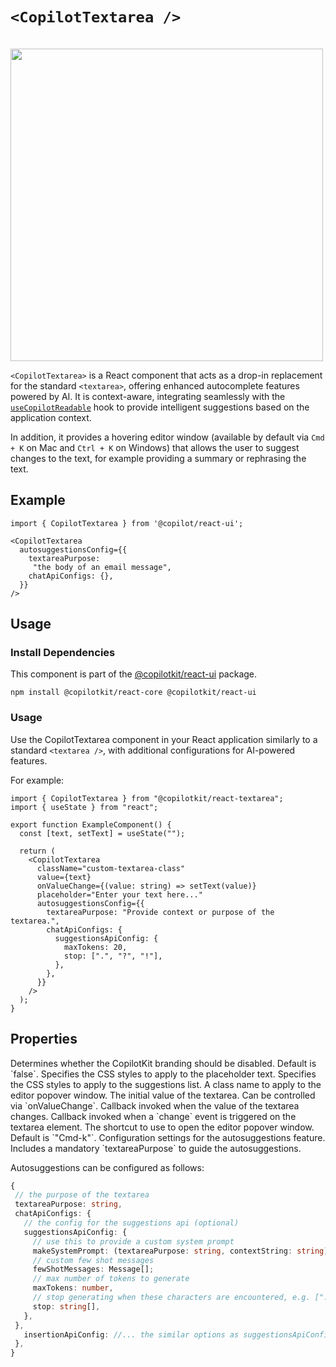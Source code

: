 



# `<CopilotTextarea />`

<br/>
<img src="/images/CopilotTextarea.gif" width="500" />
 
`<CopilotTextarea>` is a React component that acts as a drop-in replacement for the standard `<textarea>`,
 offering enhanced autocomplete features powered by AI. It is context-aware, integrating seamlessly with the
[`useCopilotReadable`](/reference/hooks/useCopilotReadable) hook to provide intelligent suggestions based on the application context.
 
In addition, it provides a hovering editor window (available by default via `Cmd + K` on Mac and `Ctrl + K` on Windows) that allows the user to
suggest changes to the text, for example providing a summary or rephrasing the text.
 
 
## Example
 
```tsx
import { CopilotTextarea } from '@copilot/react-ui';
 
<CopilotTextarea
  autosuggestionsConfig={{
    textareaPurpose:
     "the body of an email message",
    chatApiConfigs: {},
  }}
/>
```
 
## Usage
 
### Install Dependencies
 
This component is part of the [@copilotkit/react-ui](https://npmjs.com/package/@copilotkit/react-ui) package.
 
```shell npm2yarn \"@copilotkit/react-ui"\
npm install @copilotkit/react-core @copilotkit/react-ui
```
 
### Usage
 
Use the CopilotTextarea component in your React application similarly to a standard `<textarea />`,
with additional configurations for AI-powered features.
 
For example:
 
```tsx
import { CopilotTextarea } from "@copilotkit/react-textarea";
import { useState } from "react";
 
export function ExampleComponent() {
  const [text, setText] = useState("");
 
  return (
    <CopilotTextarea
      className="custom-textarea-class"
      value={text}
      onValueChange={(value: string) => setText(value)}
      placeholder="Enter your text here..."
      autosuggestionsConfig={{
        textareaPurpose: "Provide context or purpose of the textarea.",
        chatApiConfigs: {
          suggestionsApiConfig: {
            maxTokens: 20,
            stop: [".", "?", "!"],
          },
        },
      }}
    />
  );
}
```

## Properties

<PropertyReference name="disableBranding" type="boolean"  > 
Determines whether the CopilotKit branding should be disabled. Default is `false`.
</PropertyReference>

<PropertyReference name="placeholderStyle" type="React.CSSProperties"  > 
Specifies the CSS styles to apply to the placeholder text.
</PropertyReference>

<PropertyReference name="suggestionsStyle" type="React.CSSProperties"  > 
Specifies the CSS styles to apply to the suggestions list.
</PropertyReference>

<PropertyReference name="hoverMenuClassname" type="string"  > 
A class name to apply to the editor popover window.
</PropertyReference>

<PropertyReference name="value" type="string"  > 
The initial value of the textarea. Can be controlled via `onValueChange`.
</PropertyReference>

<PropertyReference name="onValueChange" type="(value: string) => void"  > 
Callback invoked when the value of the textarea changes.
</PropertyReference>

<PropertyReference name="onChange" type="(event: React.ChangeEvent<HTMLTextAreaElement>) => void"  > 
Callback invoked when a `change` event is triggered on the textarea element.
</PropertyReference>

<PropertyReference name="shortcut" type="string"  > 
The shortcut to use to open the editor popover window. Default is `"Cmd-k"`.
</PropertyReference>

<PropertyReference name="autosuggestionsConfig" type="AutosuggestionsConfigUserSpecified" required > 
Configuration settings for the autosuggestions feature.
  Includes a mandatory `textareaPurpose` to guide the autosuggestions.
 
  Autosuggestions can be configured as follows:
 
  ```ts
  {
   // the purpose of the textarea
   textareaPurpose: string,
   chatApiConfigs: {
     // the config for the suggestions api (optional)
     suggestionsApiConfig: {
       // use this to provide a custom system prompt
       makeSystemPrompt: (textareaPurpose: string, contextString: string) => string;
       // custom few shot messages
       fewShotMessages: Message[];
       // max number of tokens to generate
       maxTokens: number,
       // stop generating when these characters are encountered, e.g. [".", "?", "!"]
       stop: string[],
     },
   },
     insertionApiConfig: //... the similar options as suggestionsApiConfig
   },
  }
  ```
</PropertyReference>

